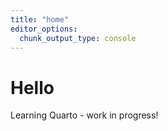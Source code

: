 ```yaml
---
title: "home"
editor_options: 
  chunk_output_type: console
---
```

# Hello
Learning Quarto - work in progress!